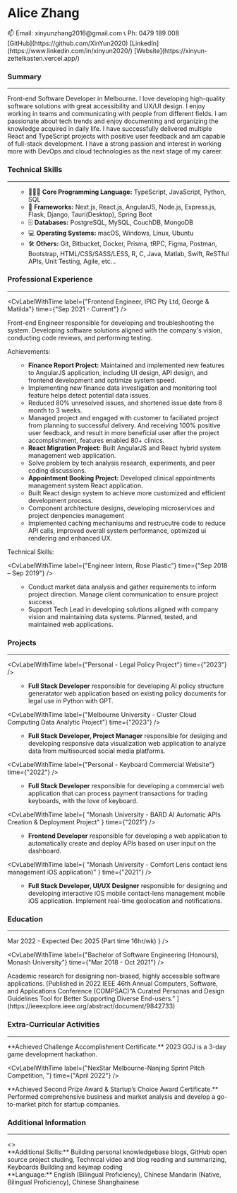 
<div className="flex flex-col md:flex-row gap-4 justify-between">
<h1 className="text-center text-3xl font-plex italic font-semibold">
  Alice Zhang
</h1>

<div className="flex flex-col justify-evenly ">
  <span>📫 Email: xinyunzhang2016@gmail.com</span>
  <span>📞 Ph: 0479 189 008</span>
</div>
<div className="flex flex-row md:flex-col justify-evenly">
  <span>[GitHub](https://github.com/XinYun2020)</span>
  <span>[LinkedIn](https://www.linkedin.com/in/xinyun2020/)</span>
  <span>[Website](https://xinyun-zettelkasten.vercel.app/)</span>
</div>

</div>

### Summary

<hr />
<div className="text-justify">
  Front-end Software Developer in Melbourne. I love developing high-quality
  software solutions with great accessibility and UX/UI design. I enjoy working
  in teams and communicating with people from different fields. I am passionate
  about tech trends and enjoy documenting and organizing the knowledge acquired
  in daily life. I have successfully delivered multiple React and TypeScript
  projects with positive user feedback and am capable of full-stack development.
  I have a strong passion and interest in working more with DevOps and cloud
  technologies as the next stage of my career.
</div>

### Technical Skills

<hr />
<ul>

- 👩🏻‍💻 **Core Programming Language:** TypeScript, JavaScript, Python, SQL
- 🧰 **Frameworks:** Next.js, React.js, AngularJS, Node.js, Express.js, Flask, Django, Tauri(Desktop), Spring Boot
- 🗄️ **Databases:** PostgreSQL, MySQL, CouchDB, MongoDB
- 💻 **Operating Systems:** macOS, Windows, Linux, Ubuntu
- 🛠️ **Others:** Git, Bitbucket, Docker, Prisma, tRPC, Figma, Postman, Bootstrap, HTML/CSS/SASS/LESS, R, C, Java, Matlab, Swift, ReSTful APIs, Unit Testing, Agile, etc...

</ul>

### Professional Experience

<hr />

<CvLabelWithTime
  label={"Frontend Engineer, IPIC Pty Ltd, George & Matilda"}
  time={"Sep 2021 - Current"}
/>

<div>
Front-end Engineer responsible for developing and troubleshooting the system. Developing software solutions aligned with the company's vision, conducting code reviews, and performing testing.

</div>

<label className="block font-bold pt-2">Achievements:</label>
<ul>

- **Finance Report Project:** Maintained and implemented new features to AngularJS application, including UI design, API design, and frontend development and optimize system speed.
- Implementing new finance data investigation and monitoring tool feature helps detect potential data issues.
- Reduced 80% unresolved issues, and shortened issue date from 8 month to 3 weeks.
- Managed project and engaged with customer to faciliated project from planning to successful delivery. And receiving 100% positive user feedback, and result in more beneficial user after the project accomplishment, features enabled 80+ clinics.
- **React Migration Project:** Built AngularJS and React hybrid system management web application.
- Solve problem by tech analysis research, experiments, and peer coding discussions.
- **Appointment Booking Project:** Developed clinical appointments management system React application.
- Built React design system to achieve more customized and efficient development process.
- Component architecture designs, developing microservices and project denpencies management
- Implemented caching mechanisums and restrucutre code to reduce API calls, improved overall system performance, optimized ui rendering and enhanced UX.

</ul>

<label className="block font-bold">Technical Skills:</label>
<ul>

<CvStringToBadges items="TypeScript, JaveScript, React, Next.js, AngularJS, HTML/CSS/SASS/TailwindCSS, Bootstrap, Prisma, tRPC, Vitest, Jest, Storybook, Webpack, Docker, Monorepo, Bitbucket, Postman, Figma, Agile Scrum, Design System, Design Patterns, Component Architecture, Custom Hooks, API Design, UI/UX Design" />

</ul>

<CvLabelWithTime
  label={"Engineer Intern, Rose Plastic"}
  time={"Sep 2018 – Sep 2019"}
/>
<ul>

- Conduct market data analysis and gather requirements to inform project direction. Manage client communication to ensure project success.
- Support Tech Lead in developing solutions aligned with company vision and maintaining data systems. Planned, tested, and maintained web applications.

</ul>

### Projects

<hr />

<CvLabelWithTime label={"Personal - Legal Policy Project"} time={"2023"} />

<ul>

- **Full Stack Developer** responsible for developing AI policy structure generatator web application based on existing policy documents for legal use in Python with GPT.

<CvStringToBadges items="Python, NLP, OpenAI, Streamlit, Docker, Render, Git" />

</ul>

<CvLabelWithTime
  label={"Melbourne University - Cluster Cloud Computing Data Analytic Project"}
  time={"2023"}
/>

<ul>

- **Full Stack Developer, Project Manager** responsible for desiging and developing responsive data visualization web application to analyze data from multisourced social media platforms.

<CvStringToBadges items="TypeScript, React, Next.js, Flask, Python, Tailwind CSS, GitHub, Ansible, CouchDB, Docker, NLP, MUI, Agile" />

</ul>

<CvLabelWithTime
  label={"Personal - Keyboard Commercial Website"}
  time={"2022"}
/>

<ul>

- **Full Stack Developer** responsible for developing a commercial web application that can process payment transactions for trading keyboards, with the love of keyboard.

<CvStringToBadges items="JavaScript, React.js, Next.js, Tailwind CSS, TanStack Query, Sanity CMS, Stripe, Vercel, GitHub" />

</ul>

<CvLabelWithTime
  label={
    "Monash University - BARD AI Automatic APIs Creation & Deployment Project"
  }
  time={"2021"}
/>

<ul>

- **Frontend Developer** responsible for developing a web application to automatically create and deploy APIs based on user input on the dashboard.

<CvStringToBadges items="Python, Django, Flask, JavaScript, React, PostgreSQL, API Design, Project Management, Agile, Git, DevOps, Jenkins, GitHub Actions, JWT authentication" />

</ul>

<CvLabelWithTime
  label={
    "Monash University - Comfort Lens contact lens management iOS application)"
  }
  time={"2021"}
/>

<ul>

- **Full Stack Developer, UI/UX Designer** responsible for designing and developing interactive iOS mobile contact-lens management mobile iOS application. Implement real-time geolocation and notifications.

<CvStringToBadges items="Swift, Firebase, Core Data backend database, Google Place API, Figma, GitHub, Gesture" />

</ul>

### Education

<hr />
<CvLabelWithTime
  label={`Master of Data Science, The University of Melbourne`}
  time={
    <div className="flex flex-col">
      <span>Mar 2022 - Expected Dec 2025</span>
      <span className="me-0 ms-auto text-justify leading-tight text-sm my-auto">
        (Part time 16hr/wk)
      </span>
    </div>
  }
/>

<CvLabelWithTime
  label={"Bachelor of Software Engineering (Honours), Monash University"}
  time={"Mar 2018 - Oct 2021"}
/>

<div className="text-justify leading-tight">
  Academic research for designing non-biased, highly accessible software
  applications. [Published in 2022 IEEE 46th Annual Computers, Software, and
  Applications Conference (COMPSAC)“A Curated Personas and Design Guidelines
  Tool for Better Supporting Diverse End-users.”
  ](https://ieeexplore.ieee.org/abstract/document/9842733)
</div>

### Extra-Curricular Activities

<hr />
<CvLabelWithTime label={"2023 Global Game Jam"} time={"March 2023"} />
<div className="text-justify">
  **Achieved Challenge Accomplishment Certificate.** 2023 GGJ is a 3-day game
  development hackathon.
</div>

<CvLabelWithTime
  label={"NexStar Melbourne-Nanjing Sprint Pitch Competition, "}
  time={"April 2022"}
/>
<div className="text-justify">
  **Achieved Second Prize Award & Startup’s Choice Award Certificate.**
  Performed comprehensive business and market analysis and develop a
  go-to-market pitch for startup companies.
</div>

### Additional Information

<hr />
<>
  <div className="text-md">
    **Additional Skills:** Building personal knowledgebase blogs, GitHub open
    source project studing, Technical video and blog reading and summarizing,
    Keyboards Building and keymap coding
  </div>
  <div className="text-md">
    **Language:** English (Bilingual Proficiency), Chinese Mandarin (Native,
    Bilingual Proficiency), Chinese Shanghainese
  </div>
</>

<CvPDFDownloadButton />
